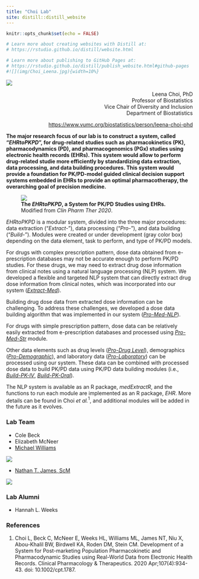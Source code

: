 ```yaml
---
title: "Choi Lab"
site: distill::distill_website
---
```


```r
knitr::opts_chunk$set(echo = FALSE)

# Learn more about creating websites with Distill at:
# https://rstudio.github.io/distill/website.html

# Learn more about publishing to GitHub Pages at:
# https://rstudio.github.io/distill/publish_website.html#github-pages
#![](img/Choi_Leena.jpg){width=10%}
```

<div>
<img src="img/Choi_Leena.jpg" class="rhs100" />

<p align="right">
Leena Choi, PhD  
Professor of Biostatistics  
Vice Chair of Diversity and Inclusion  
Department of Biostatistics  
</p>
</div>

<p align="right">
<a href="https://www.vumc.org/biostatistics/person/leena-choi-phd">https://www.vumc.org/biostatistics/person/leena-choi-phd</a>
</p>

**The major research focus of our lab is to construct a system, called "*EHRtoPKPD*", for drug-related studies such as pharmacokinetics (PK), pharmacodynamics (PD), and pharmacogenomics (PGx) studies using electronic health records (EHRs). This system would allow to perform drug-related studie more efficiently by standardizing data extraction, data processing, and data building procedures. This system would provide a foundation for PK/PD-model guided clinical decision support systems embedded in EHRs to provide an optimal pharmacotherapy, the overarching goal of precision medicine.**

<div>
<figure class="rhs">
<img src="img/systemAll.png" usemap="#system" />
<figcaption>**The *EHRtoPKPD*, a System for PK/PD Studies using EHRs.**  
Modified from *Clin Pharm Ther 2020*.</figcaption>
</figure>
<map name="system">
<!--<area shape="rect" coords="" alt="Extract-Phenotype" href="">-->
<area shape="rect" coords="100,120,180,165" alt="Extract-Med" href="Extract-Med.html">
<!--<area shape="rect" coords="" alt="Pro-Phenotype" href="">-->
<area shape="rect" coords="100,200,180,245" alt="Pro-Med-NLP" href="Pro-Med-NLP.html">
<area shape="rect" coords="200,200,285,245" alt="Pro-Med-Str" href="Pro-Med-Str-Part2.html">
<area shape="rect" coords="35,407,112,452" alt="Build-PK-Oral" href="Build-PK-Oral.html">
<area shape="rect" coords="175,407,250,452" alt="Build-PK-IV" href="Build-PK-IV-simple.html">
</map>

*EHRtoPKPD* is a modular system, divided into the three major procedures: data extraction ("*Extract-*"), data processing ("*Pro-*"),  and data building ("*Build-*"). Modules were created or under development (gray color box) depending on the data element, task to perform, and type of PK/PD models. 

For drugs with complex prescription pattern, dose data obtained from e-prescription databases may not be accurate enough to perform PK/PD studies. For these drugs, we may need to extract drug dose information from clinical notes using a natural language processing (NLP) system. We developed a flexible and targeted NLP system that can directly extract drug dose information from clinical notes, which was incorporated into our system ([*Extract-Med*](Extract-Med.html)). 

Building drug dose data from extracted dose information can be challenging. To address these challenges, we developed a dose data building algorithm that was implemented in our system ([*Pro-Med-NLP*](Pro-Med-NLP.html)). 

For drugs with simple prescription pattern, dose data can be relatively easily extracted from e-prescription databases and processed using [*Pro-Med-Str*](Pro-Med-Str-Part2.html) module. 

Other data elements such as drug levels ([*Pro-Drug Level*](Build-PK-IV-comprehensive.html)), demographics ([*Pro-Demographic*](Build-PK-IV-comprehensive.html)), and laboratory data ([*Pro-Laboratory*](Build-PK-IV-comprehensive.html)) can be processed using our system. These data can be combined with processed dose data to build PK/PD data using PK/PD data building modules (i.e., [*Build-PK-IV*](Build-PK-IV-simple.html), [*Build-PK-Oral*](Build-PK-Oral.html)). 

The NLP system is available as an R package, *medExtractR*, and the functions to run each module are implemented as an R package, *EHR*. More details can be found in Choi *et al.*$^{1}$, and additional modules will be added in the future as it evolves.
</div>

### Lab Team

* Cole Beck
* Elizabeth McNeer
* <a href="https://michaelleewilliams.github.io">Michael Williams</a>

<img src="img/MLWpic2.jpeg" class="lhs100" />

* <a href="https://www.ntjames.com/">Nathan T. James, ScM</a>

<img src="img/Nathan_James.jpg" class="lhs100" />

### Lab Alumni

* Hannah L. Weeks

### References
1. Choi L, Beck C, McNeer E, Weeks HL, Williams ML, James NT, Niu X, Abou-Khalil BW, Birdwell KA, Roden DM, Stein CM. Development of a System for Post-marketing Population Pharmacokinetic and Pharmacodynamic Studies using Real-World Data from Electronic Health Records. Clinical Pharmacology & Therapeutics. 2020 Apr;107(4):934-43. doi: 10.1002/cpt.1787.
